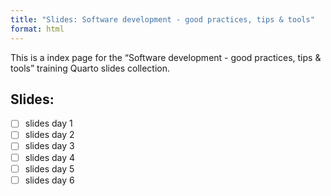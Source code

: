 ```yaml
---
title: "Slides: Software development - good practices, tips & tools"
format: html
---
```


This is a index page for the "Software development - good practices, tips & tools" training Quarto slides collection.

## Slides:

- [ ] slides day 1
- [ ] slides day 2
- [ ] slides day 3
- [ ] slides day 4
- [ ] slides day 5
- [ ] slides day 6
